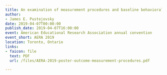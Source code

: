 ```yaml
---
title: An examination of measurement procedures and baseline behavioral outcomes in single-case research
author:
- James E. Pustejovsky
date: 2019-04-07T00:00:00
publish_date: 2019-04-07T16:00:00
event: American Educational Research Association annual convention
event_short: AERA 2019
location: Toronto, Ontario
links:
- faicon: file
  text: PDF
  url: /files/AERA-2019-poster-outcome-measurement-procedures.pdf

---
```




